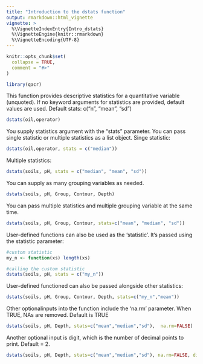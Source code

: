 ```yaml
---
title: "Introduction to the dstats function"
output: rmarkdown::html_vignette
vignette: >
  %\VignetteIndexEntry{Intro_dstats}
  %\VignetteEngine{knitr::rmarkdown}
  %\VignetteEncoding{UTF-8}
---
```


```r
knitr::opts_chunk$set(
  collapse = TRUE,
  comment = "#>"
)
```

```r
library(qacr)
```


This function provides descriptive statistics for a quantitative variable (unquoted). If no keyword arguments for statistics are provided, default values are used. Default stats: c("n", "mean", "sd")
```r
dstats(oil,operator)
```

You supply statistics argument with the "stats" parameter. You can pass single statistic or multiple statistics as a list object.
Singe statistic:
```r
dstats(oil,operator, stats = c("median"))
```

Multiple statistics:
```r
dstats(soils, pH, stats = c("median", "mean", "sd"))
```


You can supply as many grouping variables as needed. 
```r
dstats(soils, pH, Group, Contour, Depth)
```



You can pass multiple statistics and multiple grouping variable at the same time.
```r
dstats(soils, pH, Group, Contour, stats=c("mean", "median", "sd"))
```


User-defined functions can also be used as the 'statistic'. It's passed using the statistic parameter:
```r
#custom statistic
my_n <- function(xs) length(xs)

#calling the custom statistic
dstats(soils, pH, stats = c("my_n"))
```


User-defined functioned can also be passed alongside other statistics:
```r
dstats(soils, pH, Group, Contour, Depth, stats=c("my_n","mean"))
```


Other optionalinputs into the function include the 'na.rm' parameter. When TRUE, NAs are removed. Default is TRUE
```r
dstats(soils, pH, Depth, stats=c("mean","median","sd"),  na.rm=FALSE)
```


Another optional input is digit, which is the number of decimal points to print. Default = 2. 
```r
dstats(soils, pH, Depth, stats=c("mean","median","sd"), na.rm=FALSE, digits=3)
```
























